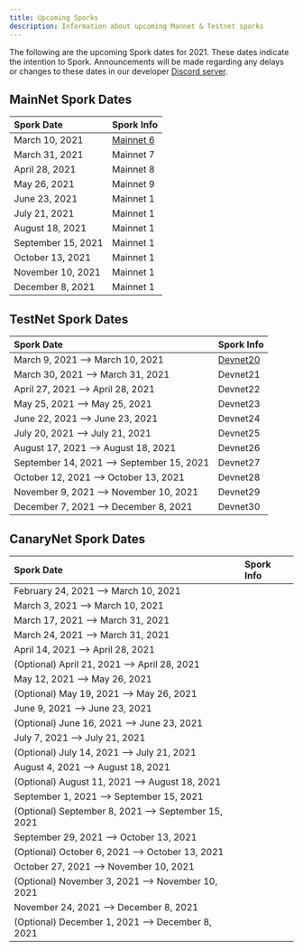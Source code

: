 ```yaml
---
title: Upcoming Sporks
description: Information about upcoming Mannet & Testnet sporks
---
```


The following are the upcoming Spork dates for 2021. These dates indicate the intention to Spork. Announcements will be made regarding any delays or changes to these dates in our developer [Discord server](http://discord.gg/flow).

## MainNet Spork Dates

<div className="spork-table">

| Spork Date         | Spork Info    |
| :----------------- | :------------ |
| March 10, 2021     | [Mainnet 6]() |
| March 31, 2021     | Mainnet 7     |
| April 28, 2021     | Mainnet 8     |
| May 26, 2021       | Mainnet 9     |
| June 23, 2021      | Mainnet 1     |
| July 21, 2021      | Mainnet 1     |
| August 18, 2021    | Mainnet 1     |
| September 15, 2021 | Mainnet 1     |
| October 13, 2021   | Mainnet 1     |
| November 10, 2021  | Mainnet 1     |
| December 8, 2021   | Mainnet 1     |

</div>

## TestNet Spork Dates

<div className="spork-table">

| Spork Date                               | Spork Info   |
| :--------------------------------------- | :----------- |
| March 9, 2021 —> March 10, 2021          | [Devnet20]() |
| March 30, 2021 —> March 31, 2021         | Devnet21     |
| April 27, 2021 —> April 28, 2021         | Devnet22     |
| May 25, 2021 —> May 25, 2021             | Devnet23     |
| June 22, 2021 —> June 23, 2021           | Devnet24     |
| July 20, 2021 —> July 21, 2021           | Devnet25     |
| August 17, 2021 —> August 18, 2021       | Devnet26     |
| September 14, 2021 —> September 15, 2021 | Devnet27     |
| October 12, 2021 —> October 13, 2021     | Devnet28     |
| November 9, 2021 —> November 10, 2021    | Devnet29     |
| December 7, 2021 —> December 8, 2021     | Devnet30     |

</div>

<div className="spork-table">

## CanaryNet Spork Dates

| Spork Date                                         | Spork Info |
| :------------------------------------------------- | :--------- |
| February 24, 2021 —> March 10, 2021                |            |
| March 3, 2021 —> March 10, 2021                    |            |
| March 17, 2021 —> March 31, 2021                   |            |
| March 24, 2021 —> March 31, 2021                   |            |
| April 14, 2021 —> April 28, 2021                   |            |
| (Optional) April 21, 2021 —> April 28, 2021        |            |
| May 12, 2021 —> May 26, 2021                       |            |
| (Optional) May 19, 2021 —> May 26, 2021            |            |
| June 9, 2021 —> June 23, 2021                      |            |
| (Optional) June 16, 2021 —> June 23, 2021          |            |
| July 7, 2021 —> July 21, 2021                      |            |
| (Optional) July 14, 2021 —> July 21, 2021          |            |
| August 4, 2021 —> August 18, 2021                  |            |
| (Optional) August 11, 2021 —> August 18, 2021      |            |
| September 1, 2021 —> September 15, 2021            |            |
| (Optional) September 8, 2021 —> September 15, 2021 |            |
| September 29, 2021 —> October 13, 2021             |            |
| (Optional) October 6, 2021 —> October 13, 2021     |            |
| October 27, 2021 —> November 10, 2021              |            |
| (Optional) November 3, 2021 —> November 10, 2021   |            |
| November 24, 2021 —> December 8, 2021              |            |
| (Optional) December 1, 2021 —> December 8, 2021    |            |

</div>
